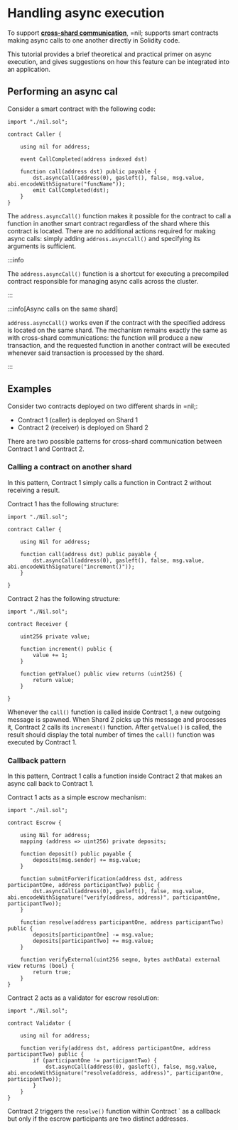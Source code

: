 # Handling async execution

To support [**cross-shard communication**](../../principles#cross-shard-communication), =nil; supports smart contracts making async calls to one another directly in Solidity code. 

This tutorial provides a brief theoretical and practical primer on async execution, and gives suggestions on how this feature can be integrated into an application.

## Performing an async cal

Consider a smart contract with the following code:

```sol showLineNumbers
import "./nil.sol";

contract Caller {

    using nil for address; 

    event CallCompleted(address indexed dst)

    function call(address dst) public payable {
        dst.asyncCall(address(0), gasleft(), false, msg.value, abi.encodeWithSignature("funcName"));
        emit CallCompleted(dst);
    }
}
```

The `address.asyncCall()` function makes it possible for the contract to call a function in another smart contract regardless of the shard where this contract is located. There are no additional actions required for making async calls: simply adding `address.asyncCall()` and specifying its arguments is sufficient.

:::info

The `address.asyncCall()` function is a shortcut for executing a precompiled contract responsible for managing async calls across the cluster.

:::

:::info[Async calls on the same shard]

`address.asyncCall()` works even if the contract with the specified address is located on the same shard. The mechanism remains exactly the same as with cross-shard communications: the function will produce a new transaction, and the requested function in another contract will be executed whenever said transaction is processed by the shard. 

:::


## Examples

Consider two contracts deployed on two different shards in =nil;:

* Contract 1 (caller) is deployed on Shard 1
* Contract 2 (receiver) is deployed on Shard 2

There are two possible patterns for cross-shard communication between Contract 1 and Contract 2.

### Calling a contract on another shard

In this pattern, Contract 1 simply calls a function in Contract 2 without receiving a result.

Contract 1 has the following structure:

```solidity showLineNumbers
import "./Nil.sol";

contract Caller {

    using Nil for address; 

    function call(address dst) public payable {
        dst.asyncCall(address(0), gasleft(), false, msg.value, abi.encodeWithSignature("increment()"));
    }

}
```

Contract 2 has the following structure:

```solidity showLineNumbers
import "./Nil.sol";

contract Receiver {

    uint256 private value;

    function increment() public {
        value += 1;
    }

    function getValue() public view returns (uint256) {
        return value;
    }

}
```

Whenever the `call()` function is called inside Contract 1, a new outgoing message is spawned. When Shard 2 picks up this message and processes it, Contract 2 calls its `increment()` function. After `getValue()` is called, the result should display the total number of times the `call()` function was executed by Contract 1.

### Callback pattern

In this pattern, Contract 1 calls a function inside Contract 2 that makes an async call back to Contract 1.

Contract 1 acts as a simple escrow mechanism:

```solidity showLineNumbers
import "./nil.sol";

contract Escrow {

    using Nil for address; 
    mapping (address => uint256) private deposits;

    function deposit() public payable {
        deposits[msg.sender] += msg.value;
    }

    function submitForVerification(address dst, address participantOne, address participantTwo) public {
        dst.asyncCall(address(0), gasleft(), false, msg.value, abi.encodeWithSignature("verify(address, address)", participantOne, participantTwo));
    }

    function resolve(address participantOne, address participantTwo) public {
        deposits[participantOne] -= msg.value;
        deposits[participantTwo] += msg.value;
    }

    function verifyExternal(uint256 seqno, bytes authData) external view returns (bool) {
        return true;
    }
}
```

Contract 2 acts as a validator for escrow resolution:

```solidity showLineNumbers
import "./Nil.sol";

contract Validator {
    
    using nil for address;

    function verify(address dst, address participantOne, address participantTwo) public {
        if (participantOne != participantTwo) {
            dst.asyncCall(address(0), gasleft(), false, msg.value, abi.encodeWithSignature("resolve(address, address)", participantOne, participantTwo));
        }
    }
}
```

Contract 2 triggers the `resolve()` function within Contract ` as a callback but only if the escrow participants are two distinct addresses.
